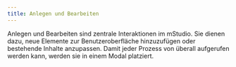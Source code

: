 ```yaml
---
title: Anlegen und Bearbeiten
---
```


Anlegen und Bearbeiten sind zentrale Interaktionen im mStudio. Sie dienen dazu,
neue Elemente zur Benutzeroberfläche hinzuzufügen oder bestehende Inhalte
anzupassen. Damit jeder Prozess von überall aufgerufen werden kann, werden sie
in einem Modal platziert.
